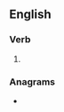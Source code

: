 ==English==

===Verb===
{{head|en|present participle}}

# {{present participle of|bowse|lang=en|nocat=1}}

===Anagrams===
* {{anagrams|en|a=bginosw|bowings}}